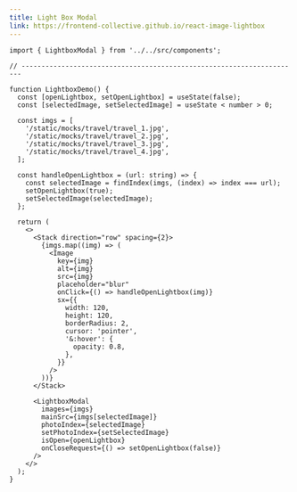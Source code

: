 ```yaml
---
title: Light Box Modal
link: https://frontend-collective.github.io/react-image-lightbox
---
```


<Block>
  <Lightbox />
</Block>

```tsx
import { LightboxModal } from '../../src/components';

// ----------------------------------------------------------------------

function LightboxDemo() {
  const [openLightbox, setOpenLightbox] = useState(false);
  const [selectedImage, setSelectedImage] = useState < number > 0;

  const imgs = [
    '/static/mocks/travel/travel_1.jpg',
    '/static/mocks/travel/travel_2.jpg',
    '/static/mocks/travel/travel_3.jpg',
    '/static/mocks/travel/travel_4.jpg',
  ];

  const handleOpenLightbox = (url: string) => {
    const selectedImage = findIndex(imgs, (index) => index === url);
    setOpenLightbox(true);
    setSelectedImage(selectedImage);
  };

  return (
    <>
      <Stack direction="row" spacing={2}>
        {imgs.map((img) => (
          <Image
            key={img}
            alt={img}
            src={img}
            placeholder="blur"
            onClick={() => handleOpenLightbox(img)}
            sx={{
              width: 120,
              height: 120,
              borderRadius: 2,
              cursor: 'pointer',
              '&:hover': {
                opacity: 0.8,
              },
            }}
          />
        ))}
      </Stack>

      <LightboxModal
        images={imgs}
        mainSrc={imgs[selectedImage]}
        photoIndex={selectedImage}
        setPhotoIndex={setSelectedImage}
        isOpen={openLightbox}
        onCloseRequest={() => setOpenLightbox(false)}
      />
    </>
  );
}
```
